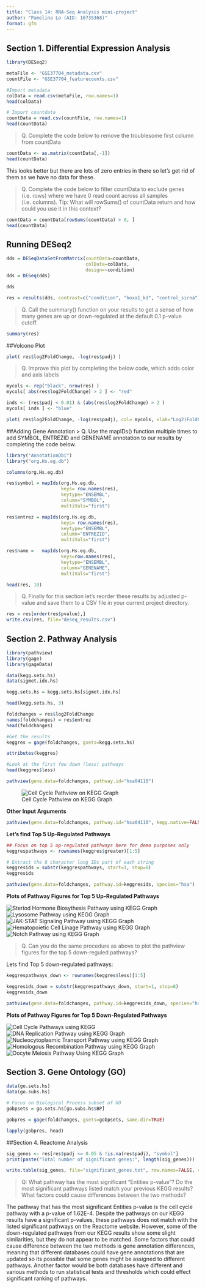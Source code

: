 ```yaml
---
title: "Class 14: RNA-Seq Analysis mini-project"
author: "Pamelina Lo (AID: 16735368)"
format: gfm
---
```


## Section 1. Differential Expression Analysis

```r
library(DESeq2)
```

```r
metaFile <- "GSE37704_metadata.csv"
countFile <- "GSE37704_featurecounts.csv"

#Import metadata
colData = read.csv(metaFile, row.names=1)
head(colData)
```

```r
# Import countdata
countData = read.csv(countFile, row.names=1)
head(countData)
```

>Q. Complete the code below to remove the troublesome first column from countData

```r
countData <- as.matrix(countData[,-1])
head(countData)
```
 
This looks better but there are lots of zero entries in there so let's get rid of them as we have no data for these.

>Q. Complete the code below to filter countData to exclude genes (i.e. rows) where we have 0 read count across all samples (i.e. columns). Tip: What will rowSums() of countData return and how could you use it in this context?

```r
countData = countData[rowSums(countData) > 0, ]
head(countData)
```
## Running DESeq2

```r
dds = DESeqDataSetFromMatrix(countData=countData,
                             colData=colData,
                             design=~condition)
dds = DESeq(dds)
```

```r
dds
```

```r
res = results(dds, contrast=c("condition", "hoxa1_kd", "control_sirna"))
```


>Q. Call the summary() function on your results to get a sense of how many genes are up or down-regulated at the default 0.1 p-value cutoff.

```r
summary(res)
```

##Volcono Plot
```r
plot( res$log2FoldChange, -log(res$padj) )
```

>Q. Improve this plot by completing the below code, which adds color and axis labels

```r
mycols <- rep("black", nrow(res) )
mycols[ abs(res$log2FoldChange) > 2 ] <- "red"

inds <- (res$padj < 0.01) & (abs(res$log2FoldChange) > 2 )
mycols[ inds ] <- "blue"

plot( res$log2FoldChange, -log(res$padj), col= mycols, xlab="Log2(FoldChange)", ylab="-Log(P-value)" )
```
##Adding Gene Annotation
> Q. Use the mapIDs() function multiple times to add SYMBOL, ENTREZID and GENENAME annotation to our results by completing the code below.

```r
library("AnnotationDbi")
library("org.Hs.eg.db")

columns(org.Hs.eg.db)

res$symbol = mapIds(org.Hs.eg.db,
                    keys= row.names(res), 
                    keytype="ENSEMBL",
                    column="SYMBOL",
                    multiVals="first")

res$entrez = mapIds(org.Hs.eg.db,
                    keys= row.names(res),
                    keytype="ENSEMBL",
                    column="ENTREZID",
                    multiVals="first")

res$name =   mapIds(org.Hs.eg.db,
                    keys=row.names(res),
                    keytype="ENSEMBL",
                    column="GENENAME",
                    multiVals="first")

head(res, 10)
```

>Q. Finally for this section let's reorder these results by adjusted p-value and save them to a CSV file in your current project directory.

```r
res = res[order(res$pvalue),]
write.csv(res, file="deseq_results.csv")
```



## Section 2. Pathway Analysis

```r
library(pathview)
library(gage)
library(gageData)

data(kegg.sets.hs)
data(sigmet.idx.hs)

kegg.sets.hs = kegg.sets.hs[sigmet.idx.hs]

head(kegg.sets.hs, 3)
```

```r
foldchanges = res$log2FoldChange
names(foldchanges) = res$entrez
head(foldchanges)
```

```r
#Get the results
keggres = gage(foldchanges, gsets=kegg.sets.hs)
```
```r
attributes(keggres)
```
```r
#Look at the first few down (less) pathways
head(keggres$less)
```

```r
pathview(gene.data=foldchanges, pathway.id="hsa04110")
```
![Cell Cycle Pathview on KEGG Graph](hsa04110.pathview.png)

**Other Input Arguments**
```r
pathview(gene.data=foldchanges, pathway.id="hsa04110", kegg.native=FALSE)
```


**Let's find Top 5 Up-Regulated Pathways**
```r
## Focus on top 5 up-regulated pathways here for demo purposes only
keggrespathways <- rownames(keggres$greater)[1:5]

# Extract the 8 character long IDs part of each string
keggresids = substr(keggrespathways, start=1, stop=8)
keggresids
```
```r
pathview(gene.data=foldchanges, pathway.id=keggresids, species="hsa")
```

**Plots of Pathway Figures for Top 5 Up-Regulated Pathways**

![Steriod Hormone Biosythesis Pathway using KEGG Graph](hsa00140.pathview.png)
![Lysosome Pathway using KEGG Graph](hsa04142.pathview.png)
![JAK-STAT Signaling Pathway using KEGG Graph](hsa04630.pathview.png)
![Hematopoietic Cell Linage Pathway using KEGG Graph](hsa04640.pathview.png)
![Notch Pathway using KEGG Graph](hsa04330.pathview.png)


>Q. Can you do the same procedure as above to plot the pathview figures for the top 5 down-reguled pathways?

Lets find Top 5 down-regulated pathways:
```r
keggrespathways_down <- rownames(keggres$less)[1:5]

keggresids_down = substr(keggrespathways_down, start=1, stop=8)
keggresids_down
```
```r
pathview(gene.data=foldchanges, pathway.id=keggresids_down, species="hsa")
```

**Plots of Pathway Figures for Top 5 Down-Regulated Pathways**

![Cell Cycle Pathways using KEGG](hsa04110.pathview.png)
![DNA Replication Pathway using KEGG Graph](hsa03030.pathview.png)
![Nucleocytoplasmic Transport Pathway using KEGG Graph](hsa03013.pathview.png)
![Homologous Recombination Pathway using KEGG Graph](hsa03440.pathview.png)
![Oocyte Meiosis Pathway Using KEGG Graph](hsa04114.pathview.png)



## Section 3. Gene Ontology (GO)

```r
data(go.sets.hs)
data(go.subs.hs)

# Focus on Biological Process subset of GO
gobpsets = go.sets.hs[go.subs.hs$BP]

gobpres = gage(foldchanges, gsets=gobpsets, same.dir=TRUE)

lapply(gobpres, head)
```


##Section 4. Reactome Analysis

```r
sig_genes <- res[res$padj <= 0.05 & !is.na(res$padj), "symbol"]
print(paste("Total number of significant genes:", length(sig_genes)))
```

```r
write.table(sig_genes, file="significant_genes.txt", row.names=FALSE, col.names=FALSE, quote=FALSE)
```

>Q: What pathway has the most significant “Entities p-value”? Do the most significant pathways listed match your previous KEGG results? What factors could cause differences between the two methods?

The pathway that has the most significant Entities p-value is the cell cycle pathway with a p-value of 1.62E-4. Despite the pathways on our KEGG results have a significant p-values, these pathways does not match with the listed significant pathways on the Reactome website. However, some of the down-regulated pathways from our KEGG results show some slight similarities, but they do not appear to be matched. Some factors that could cause difference between the two methods is gene annotation differences, meaning that different databases could have gene annotations that are updated so its possible that some genes might be assigned to different pathways. Another factor would be both databases have different and various methods to run statistical tests and thresholds which could effect significant ranking of pathways.    

